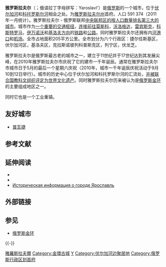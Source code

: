 {{Unreferenced|time=2018-06-15T16:44:56+00:00}}
{{世界遗产概要表
|zh_name = 雅羅斯拉夫爾歷史中心
|site_img = File:С_наступлением_сумерек.jpg
|site_img_capt = 先知以利亞教堂
|site_img_width = 350px
|en_name = Historical Centre of the City of Yaroslavl
|fr_name = Centre historique de la ville de Yaroslavl
|country = {{RUS}}
| Region = 欧洲和北美地区
|area =
|criterion_c = (ii)(iv)
|ID =1170
|rg_year = 2005
|Danger_year =
|ex_rg_year =
|iucn =
|remarks =
|org_url = http://whc.unesco.org/en/list/1170
}}

'''雅罗斯拉夫尔'''（{{lang-ru|Яросла́вль}}；俄语拉丁字母拼写：Yaroslavl'）是[[俄罗斯|俄罗斯]]的一个城市，位于[[伏尔加河|伏尔加河]]和[[科托罗斯尔河|科托罗斯尔河]]相会之处。为[[雅罗斯拉夫尔州|雅罗斯拉夫尔州]]首府。人口 591 374（2011年一月统计）。雅罗斯拉夫尔 - 俄罗斯联邦[[中央聯邦管區|中央联邦区的按人口数量排名第三大的城市]]。城市作为[[俄羅斯交通|一个重要的交通枢纽]]，[[莫斯科|连接前往莫斯科]]，[[沃洛格达州|沃洛格达]]，[[雅羅斯拉夫爾州|雷宾斯克]]，[[科斯特罗马州|科斯特罗马]]，[[伊万诺沃州|伊万诺沃]]和[[基洛夫州|基洛夫方向]]的[[北方铁路局|铁路]]和[[M8公路_(俄羅斯)|公路]]。同时雅罗斯拉夫尔还拥有内[[伏尔加河|河港口]]和[[图诺什纳机场|机场]]。全市占地面积205平方公里。全市划分为六个行政区：捷尔任斯基区，伏尔加河区，基洛夫区，克拉斯诺彼列科普斯克区，列宁区，伏龙芝。

雅罗斯拉夫尔是俄罗斯最古老的城市之一，建立于11世纪并于17世纪达到其发展尖峰，在​​2010年雅罗斯拉夫尔市庆祝了它的建市一千年诞辰。通常在雅罗斯拉夫尔市城市日于5月的最后一个星期六庆祝（2010年，城市一千年诞辰庆祝活动于9月10到12日举行）。城市的历史中心位于伏尔加河和科托罗斯尔河的汇流处，[[世界遗产|并被联合国教科文组织评定为世界文化遗产]]。同时雅罗斯拉夫尔历来被认为是[[俄罗斯金环|俄罗斯金环]]的主要组成地区之一。

同时它也是一个工业重镇。

==友好城市==
* {{FRA}} [[普瓦捷|普瓦捷]]

== 参考文献 ==
{{Reflist}}

==延伸阅读==
* {{Cite book|publisher=Hurst and Blackett|publication-place=London|author=Annette M. B. Meakin|url=https://openlibrary.org/books/OL24181315M/Russia_travels_and_studies|title=Russia, Travels and Studies|publication-date=1906|oclc=3664651|chapterurl=https://archive.org/stream/cu31924028397929#page/n265/mode/2up|chapter=Yaroslavl|access-date=2020-02-25|archive-date=2021-05-08|archive-url=https://web.archive.org/web/20210508043743/https://openlibrary.org/books/OL24181315M/Russia_travels_and_studies|dead-url=no}}
* {{Cite EB1911 |wstitle=Yaroslavl (town) |volume=28 |page=907| display=Yaroslavl}}
* [http://www.surnameindex.info/info/yaroslav/yaroslavl/yaroslavl/index.html Историческая информация о городе Ярославль] {{Wayback|url=http://www.surnameindex.info/info/yaroslav/yaroslavl/yaroslavl/index.html |date=20211112004845 }} {{ref-ru}}

== 外部链接 ==
{{Commons category|Yaroslavl}}

== 参见 ==
{{Portal|俄罗斯|世界遗产}}
* [[俄罗斯金环|俄罗斯金环]]

{{-}}
{{俄罗斯金环}}
{{俄罗斯世界遗产}}
{{雅羅斯拉夫爾州行政區劃}}
{{Authority control}}

[[Category:雅羅斯拉夫爾|]]
[[Category:金環古城|Category:金環古城]]
[[Category:俄罗斯世界遗产|Y]]
[[Category:伏尔加河边聚居地|Category:伏尔加河边聚居地]]
[[Category:俄罗斯行政区划首府|Category:俄罗斯行政区划首府]]